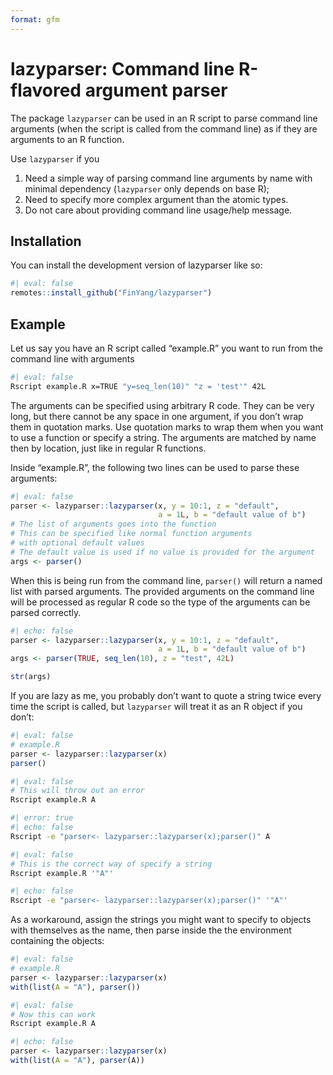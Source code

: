 ```yaml
---
format: gfm
---
```


# lazyparser: Command line R-flavored argument parser

<!-- badges: start -->
<!-- badges: end -->

The package `lazyparser` can be used in an R script to parse command line arguments (when the script is called from the command line) as if they are arguments to an R function.

Use `lazyparser` if you

1. Need a simple way of parsing command line arguments by name with minimal dependency (`lazyparser` only depends on base R);
1. Need to specify more complex argument than the atomic types.
1. Do not care about providing command line usage/help message.


## Installation

You can install the development version of lazyparser like so:

```r
#| eval: false
remotes::install_github("FinYang/lazyparser")
```

## Example

Let us say you have an R script called "example.R" you want to run from the command line with arguments

```bash
#| eval: false
Rscript example.R x=TRUE "y=seq_len(10)" "z = 'test'" 42L
```

The arguments can be specified using arbitrary R code. They can be very long, but there cannot be any space in one argument, if you don't wrap them in quotation marks. Use quotation marks to wrap them when you want to use a function or specify a string. The arguments are matched by name then by location, just like in regular R functions. 

Inside "example.R", the following two lines can be used to parse these arguments:

```r
#| eval: false
parser <- lazyparser::lazyparser(x, y = 10:1, z = "default", 
                                 a = 1L, b = "default value of b")
# The list of arguments goes into the function
# This can be specified like normal function arguments
# with optional default values
# The default value is used if no value is provided for the argument
args <- parser()
```

When this is being run from the command line, `parser()` will return a named list with parsed arguments. The provided arguments on the command line will be processed as regular R code so the type of the arguments can be parsed correctly. 

```r
#| echo: false
parser <- lazyparser::lazyparser(x, y = 10:1, z = "default", 
                                 a = 1L, b = "default value of b")
args <- parser(TRUE, seq_len(10), z = "test", 42L)
```

```r
str(args)
```

If you are lazy as me, you probably don't want to quote a string twice every time the script is called, but `lazyparser` will treat it as an R object if you don't:

```r
#| eval: false
# example.R
parser <- lazyparser::lazyparser(x)
parser()
```

```bash
#| eval: false
# This will throw out an error
Rscript example.R A
```

```bash
#| error: true
#| echo: false
Rscript -e "parser<- lazyparser::lazyparser(x);parser()" A
```


```bash
#| eval: false
# This is the correct way of specify a string
Rscript example.R '"A"'
```

```bash
#| echo: false
Rscript -e "parser<- lazyparser::lazyparser(x);parser()" '"A"'
```

As a workaround, assign the strings you might want to specify to objects with themselves as the name, then parse inside the the environment containing the objects:

```r
#| eval: false
# example.R
parser <- lazyparser::lazyparser(x)
with(list(A = "A"), parser())
```

```bash
#| eval: false
# Now this can work
Rscript example.R A
```


```r
#| echo: false
parser <- lazyparser::lazyparser(x)
with(list(A = "A"), parser(A))
```



